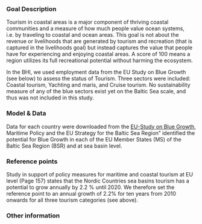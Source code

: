 ### Goal Description

Tourism in coastal areas is a major component of thriving coastal communities and a measure of how much people value ocean systems, i.e. by traveling to coastal and ocean areas. This goal is not about the revenue or livelihoods that are generated by tourism and recreation (that is captured in the livelihoods goal) but instead captures the value that people have for experiencing and enjoying coastal areas. A score of 100 means a region utilizes its full recreational potential without harming the ecosystem. 

In the BHI, we used employment data from the EU Study on Blue Growth (see below) to assess the status of Tourism. Three sectors were included: Coastal tourism, Yachting and maris, and Cruise tourism. No sustainability measure of any of the blue sectors exist yet on the Baltic Sea scale, and thus was not included in this study. 

### Model & Data

Data for each country were downloaded from the [EU-Study on Blue Growth](https://webgate.ec.europa.eu/maritimeforum/node/3550), Maritime Policy and the EU Strategy for the Baltic Sea Region” identified the potential for Blue Growth in each of the EU Member States (MS) of the Baltic Sea Region (BSR) and at sea basin level.

<!---
The tourism model incorporates the nights of stay in accommodations and compare that to the reference point. 

We used Eurostat dataset on [nights spent at tourist accommodation establishments](http://appsso.eurostat.ec.europa.eu/nui/show.do?dataset=tour_occ_nin2&lang=en) by all NUTS regions. [tour_occ_nin2] 
--->

### Reference points

Study in support of policy measures for maritime and coastal tourism at EU level (Page 157) states that the Nordic Countries sea basins tourism has a potential to grow annually by 2.2 % until 2020. We therefore set the reference point to an annual growth of 2.2% for ten years from 2010 onwards for all three tourism categories (see above).

### Other information
